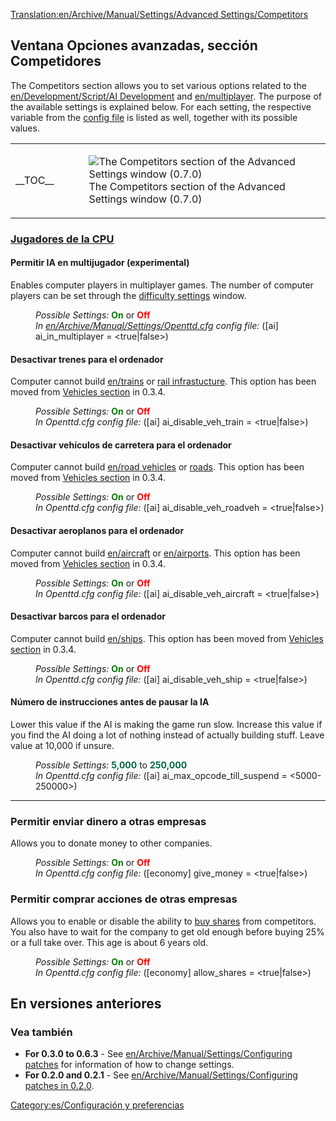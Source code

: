 [[Translation:en/Archive/Manual/Settings/Advanced Settings/Competitors]]
{{es/Traducción|Advanced Settings/Competitors|10}}
{{es/Opciones avanzadas}}

==Ventana Opciones avanzadas, sección Competidores==
The Competitors section allows you to set various options related to the [[en/Development/Script/AI Development]] and [[en/multiplayer]]. The purpose of the available settings is explained below. For each setting, the respective variable from the [[en/openttd.cfg|config file]] is listed as well, together with its possible values.
{| align="center"
|- valign="top"
|__TOC__
|[[File:es/Advset competitors.png|frame|left|The Competitors section of the Advanced Settings window (0.7.0)]]
|}

===<u>Jugadores de la CPU</u>===
====Permitir IA en multijugador (experimental)====
{{en/Feature|0.4|align="right"|text=(since 0.4.5)}}
Enables computer players in multiplayer games. The number of computer players can be set through the [[en/Archive/Manual/Settings/Difficulty|difficulty settings]] window.
:''Possible Settings:'' <span style="color:green">'''On'''</span> or <span style="color:red">'''Off'''</span>
:''In [[en/Archive/Manual/Settings/Openttd.cfg]] config file:'' ([ai] ai_in_multiplayer = <true|false>)

====Desactivar trenes para el ordenador====
{{en/Feature|Old|align="right"|text=(since 0.3.2)}}
Computer cannot build [[en/trains]] or [[en/railway construction|rail infrastucture]].
This option has been moved from [[en/Archive/Manual/Settings/Configuring patches/Vehicles#Disable trains for computer|Vehicles section]] in 0.3.4.
:''Possible Settings:'' <span style="color:green">'''On'''</span> or <span style="color:red">'''Off'''</span>
:''In Openttd.cfg config file:'' ([ai] ai_disable_veh_train = <true|false>)

====Desactivar vehículos de carretera para el ordenador====
{{en/Feature|Old|align="right"|text=(since 0.3.2)}}
Computer cannot build [[en/road vehicles]] or [[en/roadway construction|roads]]. This option has been moved from [[en/Archive/Manual/Settings/Configuring patches/Vehicles#Disable road vehicles for computer|Vehicles section]] in 0.3.4.
:''Possible Settings:'' <span style="color:green">'''On'''</span> or <span style="color:red">'''Off'''</span>
:''In Openttd.cfg config file:'' ([ai] ai_disable_veh_roadveh = <true|false>)

====Desactivar aeroplanos para el ordenador====
{{en/Feature|Old|align="right"|text=(since 0.3.2)}}
Computer cannot build [[en/aircraft]] or [[en/airports]]. This option has been moved from [[en/Archive/Manual/Settings/Configuring patches/Vehicles#Disable aircraft for computer|Vehicles section]] in 0.3.4.
:''Possible Settings:'' <span style="color:green">'''On'''</span> or <span style="color:red">'''Off'''</span>
:''In Openttd.cfg config file:'' ([ai] ai_disable_veh_aircraft = <true|false>)

====Desactivar barcos para el ordenador====
{{en/Feature|Old|align="right"|text=(since 0.3.2)}}
Computer cannot build [[en/ships]]. This option has been moved from [[en/Archive/Manual/Settings/Configuring patches/Vehicles#Disable ships for computer|Vehicles section]] in 0.3.4.
:''Possible Settings:'' <span style="color:green">'''On'''</span> or <span style="color:red">'''Off'''</span>
:''In Openttd.cfg config file:'' ([ai] ai_disable_veh_ship = <true|false>)

====Número de instrucciones antes de pausar la IA====
{{en/Feature|0.7|align="right"|text=(since 0.7.0)}}
Lower this value if the AI is making the game run slow. Increase this value if you find the AI doing a lot of nothing instead of actually building stuff. Leave value at 10,000 if unsure.
:''Possible Settings:'' <span style="color:#00693E">'''5,000'''</span> to <span style="color:#00693E">'''250,000'''</span>
:''In Openttd.cfg config file:'' ([ai] ai_max_opcode_till_suspend = <5000-250000>)
{{en/-}}
----
===Permitir enviar dinero a otras empresas===
{{en/Feature|0.7|align="right"|text=(since 0.7.0)}}
Allows you to donate money to other companies.
:''Possible Settings:'' <span style="color:green">'''On'''</span> or <span style="color:red">'''Off'''</span>
:''In Openttd.cfg config file:'' ([economy] give_money = <true|false>)
{{en/-}}
===Permitir comprar acciones de otras empresas===
{{en/Feature|0.7|align="right"|text=(since 0.7.0)}}
Allows you to enable or disable the ability to [[en/buying shares|buy shares]] from competitors. You also have to wait for the company to get old enough before buying 25% or a full take over. This age is about 6 years old.
:''Possible Settings:'' <span style="color:green">'''On'''</span> or <span style="color:red">'''Off'''</span>
:''In Openttd.cfg config file:'' ([economy] allow_shares = <true|false>)
{{en/-}}

==En versiones anteriores==
===Vea también===
*'''For 0.3.0 to 0.6.3''' - See [[en/Archive/Manual/Settings/Configuring patches]] for information of how to change settings.
*'''For 0.2.0 and 0.2.1''' - See [[en/Archive/Manual/Settings/Configuring patches in 0.2.0]].

[[Category:es/Configuración y preferencias]]